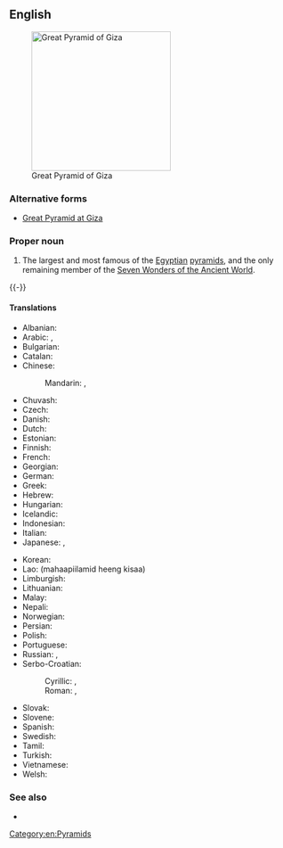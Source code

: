 ==English==
[[File:Gizeh Cheops BW 1.jpg|thumb|250px|upright|Great Pyramid of Giza]]

===Alternative forms===
* [[Great Pyramid at Giza]]

===Proper noun===
{{en-proper noun|head=the [[great|Great]] [[pyramid|Pyramid]] [[of]] [[Giza]]}}

# The largest and most famous of the [[Egyptian]] [[pyramid]]s, and the only remaining member of the [[w:Seven Wonders of the Ancient World|Seven Wonders of the Ancient World]].
{{-}}

====Translations====
{{trans-top|the largest and most famous of the Egyptian pyramids}}
* Albanian: {{t|sq|piramida e Keopsit}}
* Arabic: {{t|ar|هَرَم أَكْبَر|m}}, {{t|ar|هَرَم خُوفُو|m}}
* Bulgarian: {{t|bg|Хеопсова пирамида|f|tr=Xeopsova piramida}}
* Catalan: {{t|ca|piràmide de Kheops|f}}
* Chinese:
*: Mandarin: {{t|cmn|吉薩金字塔|sc=Hani}}, {{t|cmn|吉萨金字塔|tr=Jísà jīnzìtǎ|sc=Hani}}
* Chuvash: {{t|cv|Хеопс пирамиди|sc=Cyrl}}
* Czech: {{t|cs|Chufuova pyramida|f}}
* Danish: {{t|da|Keopspyramiden}}
* Dutch: {{t|nl|piramide van Cheops|f}}
* Estonian: {{t|et|Cheopsi püramiid}}
* Finnish: {{t|fi|Kheopsin pyramidi}}
* French: {{t|fr|pyramide de Khéops|f}}
* Georgian: {{t|ka|ხეოფსის პირამიდა}}
* German: {{t|de|Cheops-Pyramide|f}}
* Greek: {{t|el|πυραμίδα του Χέοπα|f}}
* Hebrew: {{t|he|הפירמידה הגדולה של גיזה|f|tr=ha-piramída ha-gdolá shel gáza}}
* Hungarian: {{t|hu|Gízai piramisok}}
* Icelandic: {{t|is|pýramídinn mikli í Giza}}
* Indonesian: {{t|id|Piramida Agung Giza}}
* Italian: {{t|it|Piramide di Cheope|f}}
* Japanese: {{t|ja|ギザの大ピラミッド|tr=Giza-no dai-piramiddo}}, {{t|ja|クフ王のピラミッド|tr=Kufu-ō-no piramiddo}}
{{trans-mid}}
* Korean: {{t|ko|기자의 피라미드|tr=Gija-ui piramideu|sc=Hang}}
* Lao: {{t|lo|ມະຫາປີລະມິດ ແຫ່ງ ກິຊາ|sc=Laoo}} (mahaapiilamid heeng kisaa)
* Limburgish: {{t|li|Piramide va Cheops}}
* Lithuanian: {{t|lt|Cheopso piramidė}}
* Malay: {{t|ms|Piramid Agung Kufu}}
* Nepali: {{t|ne|मिश्रको पिरामिड|tr=mišrakī piramiḍ|sc=Deva}}
* Norwegian: {{t|no|Kheopspyramiden}}
* Persian: {{t|fa|هرم بزرگ جیزه|tr=haram bozorg jîzeh}}
* Polish: {{t|pl|Piramida Cheopsa|f}}
* Portuguese: {{t|pt|Pirâmide de Quéops|f}}
* Russian: {{t|ru|пирами́да Хео́пса|f}}, {{t|ru|пирами́да Ху́фу|f}}
* Serbo-Croatian:
*: Cyrillic: {{t|sh|Велика Кеопсова пирамида|f|sc=Cyrl}}, {{t|sh|Кеопсова пирамида|f|sc=Cyrl}}
*: Roman: {{t|sh|Velika Keopsova piramida|f}}, {{t|sh|Keopsova piramida|f}}
* Slovak: {{t|sk|Chufuova pyramída|f}}
* Slovene: {{t|sl|Keopsova piramida|f}}
* Spanish: {{t|es|Gran Pirámide de Giza|f}}
* Swedish: {{t|sv|Cheopspyramiden}}
* Tamil: {{t|ta|கிசாவின் பெரிய பிரமிட்|tr=kicāviN periya piramiṭ|sc=Taml}}
* Turkish: {{t|tr|Keops piramidi}}
* Vietnamese: {{t|vi|Kim tự tháp Cheops}}
* Welsh: {{t|cy|Pyramidau'r Aifft}}
{{trans-bottom}}

===See also===
* {{projectlink|pedia}}

[[Category:en:Pyramids]]